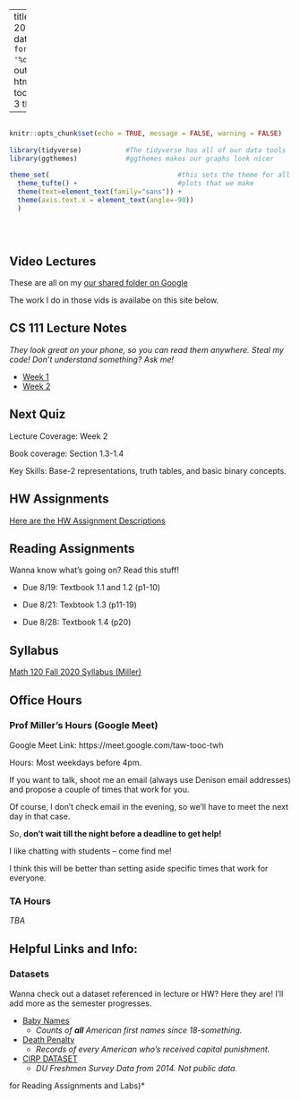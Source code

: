 
---
title: "CS 111 Fall 2020 Homepage"
date: "Updated: `r format(Sys.time(), '%d %B, %Y')`"
output: 
  html_document:
    toc: true
    toc_depth: 3
    theme: yeti

      
  
---

```r

                                                                          #
knitr::opts_chunk$set(echo = TRUE, message = FALSE, warning = FALSE)      #
                                                                          #
library(tidyverse)           #The tidyverse has all of our data tools     #
library(ggthemes)            #ggthemes makes our graphs look nicer        #
                                                                          # 
theme_set(                                #this sets the theme for all    #
  theme_tufte() +                         #plots that we make             #
  theme(text=element_text(family="sans")) + 
  theme(axis.text.x = element_text(angle=-90))                            #
  )                                                                       #
                                                                          #
                                                                          #
                                                                          #

```


## Video Lectures

These are all on my [our shared folder on Google](https://drive.google.com/drive/folders/1ttByiga1W9uSIpLj9KSzFTDSzWaGwm8F?usp=sharing)

The work I do in those vids is availabe on this site below.  


## CS 111 Lecture Notes
*They look great on your phone, so you can read them anywhere.  Steal my code!  Don't understand something?  Ask me!*


- [Week 1](https://millera2.github.io/CS-111/Lec-01.html)
- [Week 2](https://millera2.github.io/CS-111/Lec-02.html)

## Next Quiz

Lecture Coverage:  Week 2

Book coverage: Section 1.3-1.4

Key Skills:  Base-2 representations, truth tables, and basic binary concepts.



## HW Assignments

[Here are the HW Assignment Descriptions](https://millera2.github.io/CS-111/HW.html)

  

## Reading Assignments

Wanna know what's going on?  Read this stuff!

- Due 8/19: Textbook 1.1 and 1.2 (p1-10)

- Due 8/21: Texbtook 1.3 (p11-19)

- Due 8/28: Textbook 1.4 (p20)
  
## Syllabus

[Math 120 Fall 2020 Syllabus (Miller)](https://millera2.github.io/CS-111/CS-111-Fall2020-Miller.pdf)

## Office Hours 

### Prof Miller's Hours (Google Meet)

Google Meet Link: https://meet.google.com/taw-tooc-twh

Hours: Most weekdays before 4pm.

If you want to talk, shoot me an email (always use Denison email addresses) and propose a couple of times that work for you.

Of course, I don't check email in the evening, so we'll have to meet the next day in that case.

So, **don't wait till the night before a deadline to get help!**  

I like chatting with students -- come find me!

I think this will be better than setting aside specific times that work for everyone.




### TA Hours

*TBA*


## Helpful Links and Info:



### Datasets

Wanna check out a dataset referenced in lecture or HW?  Here they are!  I'll add more as the semester progresses. 

- [Baby Names](https://drive.google.com/file/d/1W5baem_xOJ9SVlaD_QHnXNdfA9dtBXaS/view?usp=sharing)
  - *Counts of **all** American first names since 18-something.*
- [Death Penalty](https://millera2.github.io/Data/death-penalty-data.csv)
  - *Records of every American who's received capital punishment.*
- [CIRP DATASET](https://drive.google.com/file/d/1-FxOfb3-Hm8DPKSpkqlHGZ91154xMW4s/view?usp=sharing)
  - *DU Freshmen Survey Data from 2014.  Not public data.*

for Reading Assignments and Labs)*


